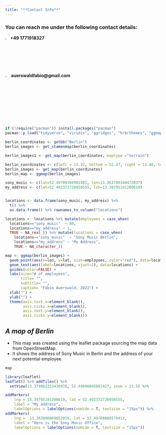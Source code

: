 ```yaml
---
title: "**Contact Info**"
---
```


<style>
a:link {
  color: #990000;
  background-color: transparent;
  text-decoration: none;
}

a:visited {
  color: pink;
  background-color: transparent;
  text-decoration: none;
}

a:hover {
  color: darkblue;
  background-color: transparent;
  text-decoration: underline;
}

a:active {
  color: yellow;
  background-color: transparent;
  text-decoration: underline;
}
</style>


### You can reach me under the following contact details: 

<img src="/Users/Fabio/Desktop/GitHub/Fabio-Auerswald.github.io/mobile.png" style="" alt="mobile-pictogram"
	title="" width="2.5%" /> **+49 1771918327**
<br/>

<img src="/Users/Fabio/Desktop/GitHub/Fabio-Auerswald.github.io/mail.png" style="" alt="mail-pictogram"
	title="" width="3%" /> **auerswaldfabio@gmail.com**
	
<br/>

```r
if (!require("pacman")) install.packages("pacman")
pacman::p_load("tidyverse", "viridis", "ggridges", "hrbrthemes", "ggmap","osmdata")

berlin_coordinates <- getbb("Berlin")
berlin_images <- get_stamenmap(berlin_coordinates)

berlin_images1 <- get_map(berlin_coordinates, maptype ="terrain")

berlin_coordinates <- c(left = 13.32, bottom = 52.47, right = 13.46, top = 52.54)
berlin_images <- get_map(berlin_coordinates)
berlin_map <- ggmap(berlin_images)

sony_music <- c(lat=52.49789394902483, lon=13.363789340472037)
my_address <- c(lat=52.492372726058555, lon=13.39795191200619)


locations <- data.frame(sony_music, my_address) %>%
  t() %>%
  as.data.frame() %>% rownames_to_column("locations")

locations <- locations %>% mutate(employees = case_when(
  locations=="sony_music"  ~ 80,
  locations=="my_address" ~ 1,
  TRUE ~ NA_real_)) %>% mutate(locations = case_when(
    locations=="sony_music"  ~ "Sony Music Berlin",
    locations=="my_address" ~ "My Address",
    TRUE ~ NA_character_)) 

map <- ggmap(berlin_images) +
  geom_point(aes(x=lon, y=lat, size=employees, color="red"), data=locations) + 
  geom_text(aes(label=locations, vjust=2), data=locations) +
  guides(color=FALSE) +
  labs(size="# of employees",
       title= "",
       subtitle= "",
       caption= "Fabio Auerswald, 2022") +
  xlab("") +
  ylab("") + 
  theme(axis.text.x=element_blank(),
        axis.ticks.x=element_blank(),
        axis.text.y=element_blank(),
        axis.ticks.y=element_blank())

```

## *A map of Berlin*
  * This map was created using the leaflet package sourcing the map data from OpenStreetMap.
  * It shows the address of Sony Music in Berlin and the address of your next potential employee.
```r
map
```

```r
library(leaflet)
leaflet() %>% addTiles() %>%
  setView(13.379962253430978, 52.49896045601427, zoom = 13.5) %>%

addMarkers(
    lng = 13.39795191200619, lat = 52.492372726058555,
    label = "My address",
    labelOptions = labelOptions(noHide = T, textsize = "15px")) %>% 
addMarkers(
    lng =  13.363800069852019, lat = 52.49788088579413, 
    label = "Here is the Sony Music Office",
    labelOptions = labelOptions(noHide = T, textsize = "15px")) 
```